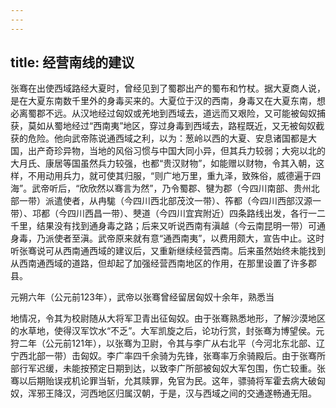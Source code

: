 ```yaml
---
---
---
```

title: 经营南线的建议
---



张骞在出使西域路经大夏时，曾经见到了蜀郡出产的蜀布和竹杖。据大夏商人说，是在大夏东南数千里外的身毒买来的。大夏位于汉的西南，身毒又在大夏东南，想必离蜀郡不远。从汉地经过匈奴或羌地到西域去，道远而又艰险，又可能被匈奴捕获，莫如从蜀地经过“西南夷”地区，穿过身毒到西域去，路程既近，又无被匈奴截获的危险。他向武帝陈说通西域之利，以为：葱岭以西的大夏、安息诸国都是大国，出产奇珍异物，当地的风俗习惯与中国大同小异，但其兵力较弱；大宛以北的大月氏、康居等国虽然兵力较强，也都“贵汉财物”，如能赠以财物，令其入朝，这样，不用动用兵力，就可使其归服，“则广地万里，重九泽，致殊俗，威德遍于四海”。武帝听后，“欣欣然以骞言为然”，乃令蜀郡、犍为郡（今四川南部、贵州北部一带）派遣使者，从冉駹（今四川西北部茂汶一带）、筰都（今四川西部汉源一带）、邛都（今四川西昌一带）、僰道（今四川宜宾附近）四条路线出发，各行一二千里，结果没有找到通身毒之路；后来又听说西南有滇越（今云南昆明一带）可通身毒，乃派使者至滇。武帝原来就有意“通西南夷”，以费用颇大，宣告中止。这时听张骞说可从西南通西域的建议后，又重新继续经营西南。后来虽然始终未能找到从西南通西域的道路，但却起了加强经营西南地区的作用，在那里设置了许多郡县。

元朔六年（公元前123年），武帝以张骞曾经留居匈奴十余年，熟悉当

地情况，令其为校尉随从大将军卫青出征匈奴。由于张骞熟悉地形，了解沙漠地区的水草地，使得汉军饮水“不乏”。大军凯旋之后，论功行赏，封张骞为博望侯。元狩二年（公元前121年），以张骞为卫尉，令其与李广从右北平（今河北东北部、辽宁西北部一带）击匈奴。李广率四千余骑为先锋，张骞率万余骑殿后。由于张骞所部行军迟缓，未能按预定日期到达，以致李广所部被匈奴大军包围，伤亡较重。张骞以后期贻误戎机论罪当斩，允其赎罪，免官为民。这年，骠骑将军霍去病大破匈奴，浑邪王降汉，河西地区归属汉朝，于是，汉与西域之间的交通遂畅通无阻。